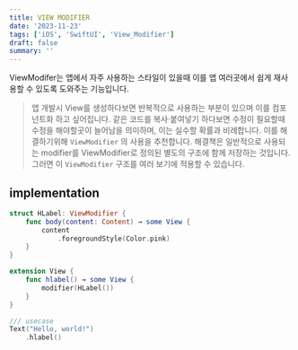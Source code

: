 ```yaml
---
title: VIEW MODIFIER 
date: '2023-11-23'
tags: ['iOS', 'SwiftUI', 'View_Modifier']
draft: false 
summary: ''
---
```


ViewModifer는 앱에서 자주 사용하는 스타일이 있을때 이를 앱 여러곳에서 쉽게 재사용할 수 있도록 도와주는 기능입니다.
> 앱 개발시 View를 생성하다보면 반복적으로 사용하는 부분이 있으며 이를 컴포넌트화 하고 싶어집니다.
같은 코드를 복사·붙여넣기 하다보면 수정이 필요할때 수정을 해야할곳이 늘어남을 의미하며, 이는 실수할 확률과 비례합니다. 이를 해결하기위해
`ViewModifier` 의 사용을 추천합니다. 해결책은 일반적으로 사용되는 modifier를 ViewModifier로 정의된 별도의 구조에 함께 저장하는 것입니다. 그러면 이 `ViewModifier` 구조를 여러 보기에 적용할 수 있습니다. 

## implementation

```swift
struct HLabel: ViewModifier { 
    func body(content: Content) → some View { 
        content
            .foregroundStyle(Color.pink)
    }
}

extension View { 
    func hlabel() → some View { 
        modifier(HLabel())
    }
}

/// usecase
Text("Hello, world!")
    .hlabel()
```